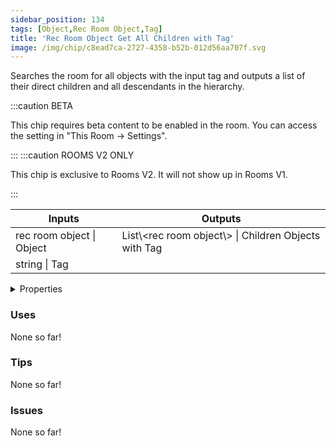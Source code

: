 ```yaml
---
sidebar_position: 134
tags: [Object,Rec Room Object,Tag]
title: 'Rec Room Object Get All Children with Tag'
image: /img/chip/c8ead7ca-2727-4358-b52b-012d56aa707f.svg
---
```


Searches the room for all objects with the input tag and outputs a list of their direct children and all descendants in the hierarchy.

:::caution BETA

This chip requires beta content to be enabled in the room. You can access the setting in "This Room -> Settings".

:::
:::caution ROOMS V2 ONLY

This chip is exclusive to Rooms V2. It will not show up in Rooms V1.

:::


<IChip uuid="c8ead7ca-2727-4358-b52b-012d56aa707f"/>

<table><thead><tr><th>Inputs</th><th>Outputs</th></tr></thead><tbody><tr><td>rec room object | Object</td><td>List\&lt;rec room object\&gt; | Children Objects with Tag</td></tr><tr><td>string | Tag</td><td /></tr></tbody></table>

<details>
  <summary>Properties</summary>
  <div>
    <div>
    <table>
      <tbody>
        <tr>
          <td>Is beta required?</td>
          <td>Yes</td>
        </tr>
        <tr>
          <td>Is chip a trolling risk?</td>
          <td>No</td>
        </tr>
        <tr>
          <td>Is chip a role assignment risk?</td>
          <td>No</td>
        </tr>
        <tr>
          <td>Chip UUID</td>
          <td>c8ead7ca-2727-4358-b52b-012d56aa707f</td>
        </tr>
        <tr>
          <td>Room availability</td>
          <td>Rooms V2 only</td>
        </tr>
      </tbody>
    </table>
    </div>
  </div>
</details>

### Uses

None so far!

### Tips

None so far!

### Issues

None so far!